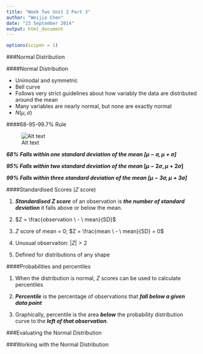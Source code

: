 ```yaml
---
title: "Week Two Unit 2 Part 3"
author: "Weijia Chen"
date: "23 September 2014"
output: html_document
---
```


```r
options(scipen = 1)
```

###Normal Distribution

####Normal Distribution

+ Unimodal and symmetric
+ Bell curve
+ Follows very strict guidelines about how variably the data are distributed around the mean
+ Many variables are nearly normal, but none are exactly normal
+ $N(\mu, \sigma)$

####68-95-99.7% Rule

![Alt text](https://raw.githubusercontent.com/weijia2013/Duke-Data-Analysis-and-Statistics-Inference/master/Week%20Two%20Notes/sd.png)

**_68% Falls within one standard deviation of the mean $[\mu - \sigma, \mu + \sigma]$_** 

**_95% Falls within two standard deviation of the mean_ $[\mu - {2} \sigma, \mu + {2} \sigma]$**

**_99% Falls within three standard deviation of the mean $[\mu - {3} \sigma, \mu + {3} \sigma]$_**

####Standardised Scores ($Z$ score)

1. **_Standardised $Z$ score_** of an observation is **_the number of standard deviation_** it falls above or below the mean.

2. $Z = \frac{observation \ - \ mean}{SD}$

3. $Z$ score of mean = 0; $Z = \frac{mean \ - \ mean}{SD} = 0$

4. Unusual observaiton: $\left| Z \right| > 2$

5. Defined for distributions of any shape

####Probabilities and percentiles

1. When the distribution is normal, $Z$ scores can be used to calculate percentiles

2. **_Percentile_** is the percentage of observations that **_fall below a given data point_**

3. Graphically, percentile is the area **_below_** the probability distribution curve to the **_left of that observation_**.

###Evaluating the Normal Distribution

###Working with the Normal Distribution